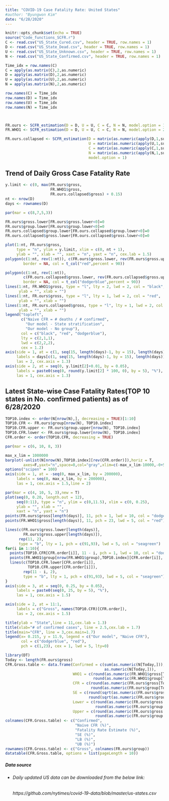```yaml
---
title: "COVID-19 Case Fatality Rate: United States"
#author: "Byungwon Kim"
date: "6/28/2020"
---
```


```r
knitr::opts_chunk$set(echo = TRUE)
source("Code_functions_SCFR.r")
C <- read.csv("US_State_Cured.csv", header = TRUE, row.names = 1)
D <- read.csv("US_State_Dead.csv", header = TRUE, row.names = 1)
U <- read.csv("US_State_Unknown.csv", header = TRUE, row.names = 1)
N <- read.csv("US_State_Confirmed.csv", header = TRUE, row.names = 1)

Time_idx = row.names(C)
C = apply(as.matrix(C),2,as.numeric)
D = apply(as.matrix(D),2,as.numeric)
U = apply(as.matrix(U),2,as.numeric)
N = apply(as.matrix(N),2,as.numeric)

row.names(C) = Time_idx
row.names(D) = Time_idx
row.names(U) = Time_idx
row.names(N) = Time_idx



FR.ours <- SCFR_estimation(D = D, U = U, C = C, N = N, model.option = 1)
FR.WHO1 <- SCFR_estimation(D = D, U = U, C = C, N = N, model.option = 2)

FR.ours.collapsed <- SCFR_estimation(D = matrix(as.numeric(apply(D,1,sum)), ncol = 1),
                                     U = matrix(as.numeric(apply(U,1,sum)), ncol = 1),
                                     C = matrix(as.numeric(apply(C,1,sum)), ncol = 1),
                                     N = matrix(as.numeric(apply(N,1,sum)), ncol = 1), 
                                     model.option = 1)

```

## Trend of Daily Gross Case Fatality Rate

```r
y.limit <- c(0, max(FR.ours$gross, 
                    FR.WHO1$gross, 
                    FR.ours.collapsed$gross) + 0.15)
nt <- nrow(D)
days <- rownames(D)

par(mar = c(8,7,5,3))

FR.ours$gross.lower[FR.ours$gross.lower<0]=0
FR.ours$group.lower[FR.ours$group.lower<0]=0
FR.ours.collapsed$group.lower[FR.ours.collapsed$group.lower<0]=0
FR.ours.collapsed$gross.lower[FR.ours.collapsed$gross.lower<0]=0

plot(1:nt, FR.ours$gross, 
     type = "n", ylim = y.limit, xlim = c(0, nt + 1),
     ylab = "", xlab = "", xaxt = "n", yaxt = "n", cex.lab = 1.5)
polygon(c(1:nt, rev(1:nt)), c(FR.ours$gross.lower, rev(FR.ours$gross.upper)), 
        border = NA, col = t_col("red",percent = 90))

polygon(c(1:nt, rev(1:nt)), 
        c(FR.ours.collapsed$gross.lower, rev(FR.ours.collapsed$gross.upper)), 
        border = NA, col = t_col("dodgerblue",percent = 90))
lines(1:nt, FR.WHO1$gross, type = "l", lty = 2, lwd = 2, col = "black",
      ylab = "", xlab = "")
lines(1:nt, FR.ours$gross, type = "l", lty = 1, lwd = 2, col = "red",
      ylab = "", xlab = "")
lines(1:nt, FR.ours.collapsed$gross, type = "l", lty = 1, lwd = 2, col = "dodgerblue",
      ylab = "", xlab = "")
legend("topleft", 
       c("Naive CFR = # deaths / # confirmed", 
         "Our model - State stratification",
         "Our model - No group"), 
       col = c("black", "red", "dodgerblue"), 
       lty = c(2,1,1),
       lwd = c(2,2,2),
       cex = 1.2)
axis(side = 1, at = c(1, seq(15, length(days)-1, by = 15), length(days)),
     labels = days[c(1, seq(15, length(days)-1, by = 15), length(days))],
     las = 2, cex.axis = 1.3)
axis(side = 2, at = seq(0, y.limit[2]+0.01, by = 0.05),
     labels = paste0(seq(0, round(y.limit[2] * 100, 0), by = 5), "%"),
     las = 1, cex.axis = 1.3)
```

## Latest State-wise Case Fatality Rates(TOP 10 states in No. confirmed patients) as of 6/28/2020
```r
TOP10.index <- order(N[nrow(N),], decreasing = TRUE)[1:10]
TOP10.CFR <- FR.ours$group[nrow(N), TOP10.index]
TOP10.CFR.upper <- FR.ours$group.upper[nrow(N), TOP10.index]
TOP10.CFR.lower <- FR.ours$group.lower[nrow(N), TOP10.index]
CFR.order <- order(TOP10.CFR, decreasing = TRUE)

par(mar = c(6, 10, 8, 3))

max_x_lim = 1000000
barplot(-unlist(N[nrow(N),TOP10.index][rev(CFR.order)]),horiz = T,
        axes=F,yaxt="n",space=0,col="gray",xlim=c(-max_x_lim-10000,-0+5000))
options("scipen" = 100)
axis(side = 1, at = -seq(0, max_x_lim, by = 200000),
     labels = seq(0, max_x_lim, by = 200000),
     las = 1, cex.axis = 1.5,line = 2)

par(mar = c(4, 10, 5, 3),new = T)
plot(seq(0, 0.20, length.out = 12),
     seq(0:11), type = "n", ylim = c(0,11.5), xlim = c(0, 0.25),
     ylab = "", xlab = "",
     xaxt = "n", yaxt = "n")
points(FR.ours$gross[length(days)], 11, pch = 1, lwd = 10, col = "dodgerblue")
points(FR.WHO1$gross[length(days)], 11, pch = 23, lwd = 5, col = "red")

lines(c(FR.ours$gross.lower[length(days)],
        FR.ours$gross.upper[length(days)]),
      rep(11, 2),
      type = "b", lty = 1, pch = c(91,93), lwd = 5, col = "seagreen")
for(i in 1:10){
  points(TOP10.CFR[CFR.order[i]], 11 - i, pch = 1, lwd = 10, col = "dodgerblue")
  points(FR.WHO1$group[nrow(FR.WHO1$group),TOP10.index][CFR.order[i]], 11 - i, pch = 23, lwd = 5, col = "red")
  lines(c(TOP10.CFR.lower[CFR.order[i]], 
          TOP10.CFR.upper[CFR.order[i]]),
        rep(11 - i, 2), 
        type = "b", lty = 1, pch = c(91,93), lwd = 5, col = "seagreen")
}
axis(side = 3, at = seq(0, 0.25, by = 0.05),
     labels = paste0(seq(0, 25, by = 5), "%"),
     las = 1, cex.axis = 1.5)

axis(side = 2, at = 11:1,
     labels = c("Gross", names(TOP10.CFR)[CFR.order]),
     las = 2, cex.axis = 1.5)

title(ylab = "State",line = 11,cex.lab = 1.3)
title(xlab="# of confirmed cases", line = 2.5,cex.lab = 1.7)
title(main="CFR", line = 3,cex.main=1.7)
legend(x= 0.215, y = 11.9, legend = c("Our model", "Naive CFR"),
       col = c("dodgerblue", "red"),
       pch = c(1,23), cex = 1, lwd = 5, lty=0)
```


```r
library(DT)
Today <- length(FR.ours$gross)
CFR.Gross.table <- data.frame(Confirmed = c(sum(as.numeric(N[Today,])),
                                            as.numeric(N[Today,])),
                              WHO1 = c(round(as.numeric(FR.WHO1$gross[Today])*100,2),
                                       round(as.numeric(FR.WHO1$group[Today,])*100,2)),
                              CFR = c(round(as.numeric(FR.ours$gross[Today]) * 100, 2),
                                      round(as.numeric(FR.ours$group[Today,]) * 100, 2)),
                              SE = c(round(sqrt(as.numeric(FR.ours$gross.variance[Today])) * 100, 2),
                                     round(sqrt(as.numeric(FR.ours$group.variance[Today,])) * 100, 2)),
                              Lower = c(round(as.numeric(FR.ours$gross.lower[Today]) * 100, 2),
                                        round(as.numeric(FR.ours$group.lower[Today,]) * 100, 2)),
                              Upper = c(round(as.numeric(FR.ours$gross.upper[Today]) * 100, 2),
                                        round(as.numeric(FR.ours$group.upper[Today,]) * 100, 2)))
colnames(CFR.Gross.table) <- c("Confirmed",
                               "Naive CFR (%)",
                               "Fatality Rate Estimate (%)", 
                               "SE (%)", 
                               "LB (%)", 
                               "UB (%)")
rownames(CFR.Gross.table) <- c("Gross", colnames(FR.ours$group))
datatable(CFR.Gross.table, options = list(pageLength = 10))
```

##### *Data source*
  * ###### *Daily updated US data can be downloaded from the below link:*
    ###### https://github.com/nytimes/covid-19-data/blob/master/us-states.csv
    

